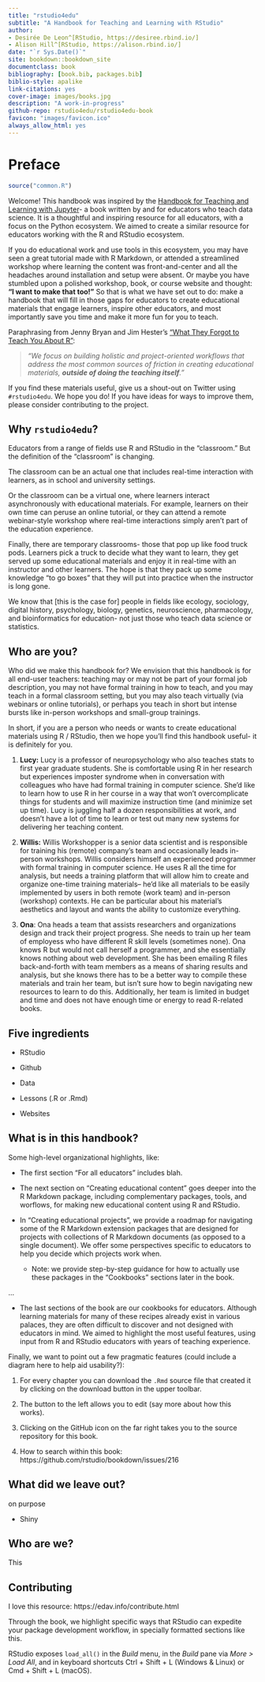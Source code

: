 ```yaml
--- 
title: "rstudio4edu"
subtitle: "A Handbook for Teaching and Learning with RStudio"
author: 
- Desirée De Leon^[RStudio, https://desiree.rbind.io/]
- Alison Hill^[RStudio, https://alison.rbind.io/]
date: "`r Sys.Date()`"
site: bookdown::bookdown_site
documentclass: book
bibliography: [book.bib, packages.bib]
biblio-style: apalike
link-citations: yes
cover-image: images/books.jpg
description: "A work-in-progress"
github-repo: rstudio4edu/rstudio4edu-book
favicon: "images/favicon.ico"
always_allow_html: yes
---
```


# Preface {-}

```r
source("common.R")
```

Welcome! This handbook was inspired by the [Handbook for Teaching and Learning with Jupyter](https://jupyter4edu.github.io/jupyter-edu-book/)- a book written by and for educators who teach data science. It is a thoughtful and inspiring resource for all educators, with a focus on the Python ecosystem. We aimed to create a similar resource for educators working with the R and RStudio ecosystem. 

If you do educational work and use tools in this ecosystem, you may have seen a great tutorial made with R Markdown, or attended a streamlined workshop where learning the content was front-and-center and all the headaches around installation and setup were absent. Or maybe you have stumbled upon a polished workshop, book, or course website and thought: __"I want to make that too!"__ So that is what we have set out to do: make a handbook that will fill in those gaps for educators to create educational materials that engage learners, inspire other educators, and most importantly save you time and make it more fun for you to teach.

Paraphrasing from Jenny Bryan and Jim Hester's ["What They Forgot to Teach You About R"](https://whattheyforgot.org/index.html):

> *"We focus on building holistic and project-oriented workflows that address the most common sources of friction in creating educational materials, __outside of doing the teaching itself__."*

If you find these materials useful, give us a shout-out on Twitter using `#rstudio4edu`. We hope you do! If you have ideas for ways to improve them, please consider contributing to the project.


## Why `rstudio4edu`? {-}

Educators from a range of fields use R and RStudio in the "classroom." But the definition of the "classroom" is changing. 

The classroom can be an actual one that includes real-time interaction with learners, as in school and university settings. 

Or the classroom can be a virtual one, where learners interact asynchronously with educational materials. For example, learners on their own time can peruse an online tutorial, or they can attend a remote webinar-style workshop where real-time interactions simply aren't part of the education experience.

Finally, there are temporary classrooms- those that pop up like food truck pods. Learners pick a truck to decide what they want to learn, they get served up some educational materials and enjoy it in real-time with an instructor and other learners. The hope is that they pack up some knowledge "to go boxes" that they will put into practice when the instructor is long gone.

We know that [this is the case for] people in fields like ecology, sociology, digital history, psychology, biology, genetics, neuroscience, pharmacology, and bioinformatics for education- not just those who teach data science or statistics.


## Who are you? {-}

Who did we make this handbook for? We envision that this handbook is for all end-user teachers: teaching may or may not be part of your formal job description, you may not have formal training in how to teach, and you may teach in a formal classroom setting, but you may also teach virtually (via webinars or online tutorials), or perhaps you teach in short but intense bursts like in-person workshops and small-group trainings. 

In short, if you are a person who needs or wants to create educational materials using R / RStudio, then we hope you'll find this handbook useful- it is definitely for you.

1. **Lucy:** Lucy is a professor of neuropsychology who also teaches stats to first year graduate students. She is comfortable using R in her research but experiences imposter syndrome when in conversation with colleagues who have had formal training in computer science. She'd like to learn how to use R in her course in a way that won't overcomplicate things for students and will maximize instruction time (and minimize set up time). Lucy is juggling half a dozen responsibilities at work, and doesn’t have a lot of time to learn or test out many new systems for delivering her teaching content. 

1. **Willis:** Willis Workshopper is a senior data scientist and is responsible for training his (remote) company's team and occasionally leads in-person workshops. Willis considers himself an experienced programmer with formal training in computer science. He uses R all the time for analysis, but needs a training platform that will allow him to create and organize one-time training materials-- he'd like all materials to be easily implemented by users in both remote (work team) and in-person (workshop) contexts. He can be particular about his material's aesthetics and layout and wants the ability to customize everything. 

1. **Ona**: Ona heads a team that assists researchers and organizations design and track their project progress. She needs to train up her team of employess who have different R skill levels (sometimes none). Ona knows R but would not call herself a programmer, and she essentially knows nothing about web development. She has been emailing R files back-and-forth with team members as a means of sharing results and analysis, but she knows there has to be a better way to compile these materials and train her team, but isn't sure how to begin navigating new resources to learn to do this. Additionally, her team is limited in budget and time and does not have enough time or energy to read R-related books.

## Five ingredients {-#five}

+ RStudio

+ Github

+ Data

+ Lessons (.R or .Rmd)

+ Websites

## What is in this handbook? {-}

Some high-level organizational highlights, like:

+ The first section "For all educators" includes blah. 

+ The next section on "Creating educational content" goes deeper into the R Markdown package, including complementary packages, tools, and worflows, for making new educational content using R and RStudio.

+ In "Creating educational projects", we provide a roadmap for navigating some of the R Markdown extension packages that are designed for projects with collections of R Markdown documents (as opposed to a single document). We offer some perspectives specific to educators to help you decide which projects work when. 
    + Note: we provide step-by-step guidance for how to actually use these packages in the "Cookbooks" sections later in the book.
  
...

+ The last sections of the book are our cookbooks for educators. Although learning materials for many of these recipes already exist in various palaces, they are often difficult to discover and not designed with educators in mind. We aimed to highlight the most useful features, using input from R and RStudio educators with years of teaching experience.

Finally, we want to point out a few pragmatic features (could include a diagram here to help aid usability?):

1. For every chapter you can download the `.Rmd` source file that created it by clicking on the download button in the upper toolbar. 

1. The button to the left allows you to edit (say more about how this works). 

1. Clicking on the GitHub icon on the far right takes you to the source repository for this book. 

1. How to search within this book: https://github.com/rstudio/bookdown/issues/216

## What did we leave out? {-}

on purpose

* Shiny


## Who are we? {-}

This 

## Contributing {-}

I love this resource: https://edav.info/contribute.html

:::rstudio-tip
Through the book, we highlight specific ways that RStudio can expedite your package development workflow, in specially formatted sections like this.
:::

:::tip
RStudio exposes `load_all()` in the *Build* menu, in the *Build* pane via *More > Load All*, and in keyboard shortcuts Ctrl + Shift + L (Windows & Linux) or Cmd + Shift + L (macOS).
:::
